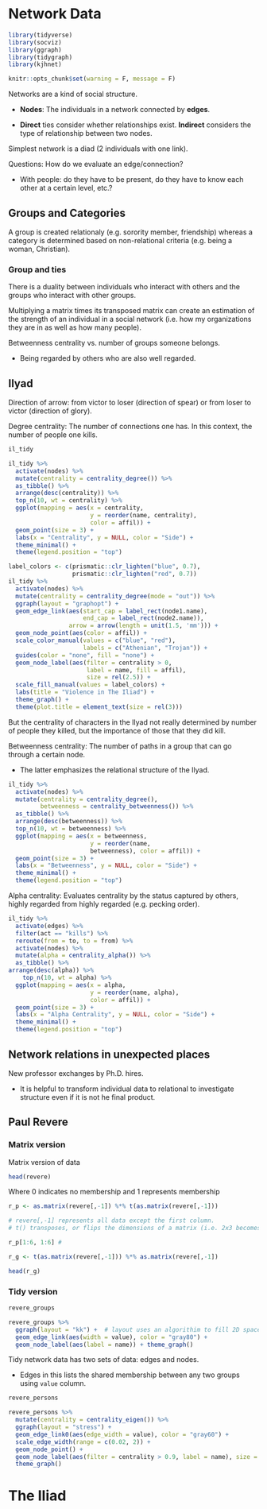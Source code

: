 # Network Data

```r
library(tidyverse)
library(socviz)
library(ggraph)
library(tidygraph)
library(kjhnet)
```

```r
knitr::opts_chunk$set(warning = F, message = F)
```

Networks are a kind of social structure. 

- **Nodes**: The individuals in a network connected by **edges**. 

- **Direct** ties consider whether relationships exist. **Indirect** considers the type of relationship between two nodes.

Simplest network is a diad (2 individuals with one link). 

Questions: How do we evaluate an edge/connection? 

- With people: do they have to be present, do they have to know each other at a certain level, etc.?

## Groups and Categories

A group is created relationaly (e.g. sorority member, friendship) whereas a category is determined based on non-relational criteria (e.g. being a woman, Christian).

### Group and ties

There is a duality between individuals who interact with others and the groups who interact with other groups.

Multiplying a matrix times its transposed matrix can create an estimation of the strength of an individual in a social network (i.e. how my organizations they are in as well as how many people).

Betweenness centrality vs. number of groups someone belongs. 

- Being regarded by others who are also well regarded.

## Ilyad

Direction of arrow: from victor to loser (direction of spear) or from loser to victor (direction of glory).

Degree centrality: The number of connections one has. In this context, the number of people one kills.

```r
il_tidy

il_tidy %>% 
  activate(nodes) %>% 
  mutate(centrality = centrality_degree()) %>% 
  as_tibble() %>% 
  arrange(desc(centrality)) %>% 
  top_n(10, wt = centrality) %>% 
  ggplot(mapping = aes(x = centrality,
                       y = reorder(name, centrality),
                       color = affil)) +
  geom_point(size = 3) +
  labs(x = "Centrality", y = NULL, color = "Side") +
  theme_minimal() +
  theme(legend.position = "top")
```

```r
label_colors <- c(prismatic::clr_lighten("blue", 0.7),
                  prismatic::clr_lighten("red", 0.7))
il_tidy %>%
  activate(nodes) %>%
  mutate(centrality = centrality_degree(mode = "out")) %>%
  ggraph(layout = "graphopt") +
  geom_edge_link(aes(start_cap = label_rect(node1.name),
                     end_cap = label_rect(node2.name)),
                 arrow = arrow(length = unit(1.5, 'mm'))) +
  geom_node_point(aes(color = affil)) +
  scale_color_manual(values = c("blue", "red"),
                     labels = c("Athenian", "Trojan")) +
  guides(color = "none", fill = "none") +
  geom_node_label(aes(filter = centrality > 0,
                      label = name, fill = affil),
                      size = rel(2.5)) +
  scale_fill_manual(values = label_colors) +
  labs(title = "Violence in The Iliad") +
  theme_graph() +
  theme(plot.title = element_text(size = rel(3)))
```

But the centrality of characters in the Ilyad not really determined by number of people they killed, but the importance of those that they did kill.

Betweenness centrality: The number of paths in a group that can go through a certain node.

- The latter emphasizes the relational structure of the Ilyad. 

```r
il_tidy %>%
  activate(nodes) %>%
  mutate(centrality = centrality_degree(),
         betweenness = centrality_betweenness()) %>%
  as_tibble() %>%
  arrange(desc(betweenness)) %>%
  top_n(10, wt = betweenness) %>%
  ggplot(mapping = aes(x = betweenness,
                       y = reorder(name,
                       betweenness), color = affil)) +
  geom_point(size = 3) +
  labs(x = "Betweenness", y = NULL, color = "Side") +
  theme_minimal() +
  theme(legend.position = "top")
```

Alpha centrality: Evaluates centrality by the status captured by others, highly regarded from highly regarded (e.g. pecking order).

```r
il_tidy %>%
  activate(edges) %>%
  filter(act == "kills") %>%
  reroute(from = to, to = from) %>%
  activate(nodes) %>%
  mutate(alpha = centrality_alpha()) %>%
  as_tibble() %>%
arrange(desc(alpha)) %>%
    top_n(10, wt = alpha) %>%
  ggplot(mapping = aes(x = alpha,
                       y = reorder(name, alpha),
                       color = affil)) +
  geom_point(size = 3) +
  labs(x = "Alpha Centrality", y = NULL, color = "Side") +
  theme_minimal() +
  theme(legend.position = "top")
```


## Network relations in unexpected places

New professor exchanges by Ph.D. hires.

- It is helpful to transform individual data to relational to investigate structure even if it is not he final product.

## Paul Revere

### Matrix version

Matrix version of data

```r
head(revere)
```

Where 0 indicates no membership and 1 represents membership

```r
r_p <- as.matrix(revere[,-1]) %*% t(as.matrix(revere[,-1]))

# revere[,-1] represents all data except the first column.
# t() transposes, or flips the dimensions of a matrix (i.e. 2x3 becomes 3x2)

r_p[1:6, 1:6] # 

r_g <- t(as.matrix(revere[,-1])) %*% as.matrix(revere[,-1])

head(r_g)
```

### Tidy version

```r
revere_groups

revere_groups %>% 
  ggraph(layout = "kk") +  # layout uses an algorithim to fill 2D space
  geom_edge_link(aes(width = value), color = "gray80") +
  geom_node_label(aes(label = name)) + theme_graph()
```

Tidy network data has two sets of data: edges and nodes.

- Edges in this lists the shared membership between any two groups using `value` column.

```r
revere_persons 

revere_persons %>% 
  mutate(centrality = centrality_eigen()) %>% 
  ggraph(layout = "stress") +
  geom_edge_link0(aes(edge_width = value), color = "gray60") +
  scale_edge_width(range = c(0.02, 2)) +
  geom_node_point() +
  geom_node_label(aes(filter = centrality > 0.9, label = name), size = rel(2.5)) +
  theme_graph()
```

# The Iliad

